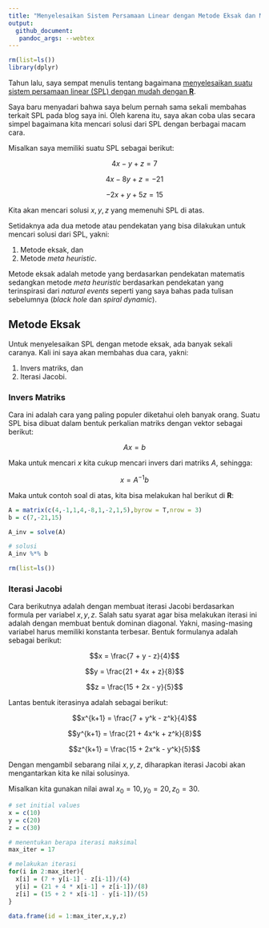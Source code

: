 ```yaml
---
title: "Menyelesaikan Sistem Persamaan Linear dengan Metode Eksak dan Meta Heuristic"
output: 
  github_document:
   pandoc_args: --webtex
---
```


```r
rm(list=ls())
library(dplyr)
```

Tahun lalu, saya sempat menulis tentang bagaimana [menyelesaikan suatu sistem persamaan linear (SPL) dengan mudah dengan __R__](https://ikanx101.com/blog/ig-spl/).

Saya baru menyadari bahwa saya belum pernah sama sekali membahas terkait SPL pada blog saya ini. Oleh karena itu, saya akan coba ulas secara simpel bagaimana kita mencari solusi dari SPL dengan berbagai macam cara.

Misalkan saya memiliki suatu SPL sebagai berikut:

$$4x - y + z = 7$$

$$4x - 8y + z = -21$$

$$-2x + y + 5z = 15$$

Kita akan mencari solusi $x,y,z$ yang memenuhi SPL di atas.

Setidaknya ada dua metode atau pendekatan yang bisa dilakukan untuk mencari solusi dari SPL, yakni:

1. Metode eksak, dan
1. Metode _meta heuristic_.

Metode eksak adalah metode yang berdasarkan pendekatan matematis sedangkan metode _meta heuristic_ berdasarkan pendekatan yang terinspirasi dari _natural events_ seperti yang saya bahas pada tulisan sebelumnya (_black hole_ dan _spiral dynamic_).

## Metode Eksak

Untuk menyelesaikan SPL dengan metode eksak, ada banyak sekali caranya. Kali ini saya akan membahas dua cara, yakni: 

1. Invers matriks, dan
1. Iterasi Jacobi.

### Invers Matriks

Cara ini adalah cara yang paling populer diketahui oleh banyak orang. Suatu SPL bisa dibuat dalam bentuk perkalian matriks dengan vektor sebagai berikut:

$$Ax = b$$

Maka untuk mencari $x$ kita cukup mencari invers dari matriks $A$, sehingga:

$$x = A^{-1}b$$

Maka untuk contoh soal di atas, kita bisa melakukan hal berikut di __R__:

```r
A = matrix(c(4,-1,1,4,-8,1,-2,1,5),byrow = T,nrow = 3)
b = c(7,-21,15)

A_inv = solve(A)

# solusi
A_inv %*% b
```

```r
rm(list=ls())
```

### Iterasi Jacobi

Cara berikutnya adalah dengan membuat iterasi Jacobi berdasarkan formula per variabel $x,y,z$. Salah satu syarat agar bisa melakukan iterasi ini adalah dengan membuat bentuk dominan diagonal. Yakni, masing-masing variabel harus memiliki konstanta terbesar. Bentuk formulanya adalah sebagai berikut:

$$x = \frac{7 + y - z}{4}$$

$$y = \frac{21 + 4x + z}{8}$$

$$z = \frac{15 + 2x - y}{5}$$

Lantas bentuk iterasinya adalah sebagai berikut:

$$x^{k+1} = \frac{7 + y^k - z^k}{4}$$

$$y^{k+1} = \frac{21 + 4x^k + z^k}{8}$$

$$z^{k+1} = \frac{15 + 2x^k - y^k}{5}$$

Dengan mengambil sebarang nilai $x,y,z$, diharapkan iterasi Jacobi akan mengantarkan kita ke nilai solusinya.

Misalkan kita gunakan nilai awal $x_0 = 10, y_0 = 20, z_0 = 30$.

```r
# set initial values
x = c(10)
y = c(20)
z = c(30)

# menentukan berapa iterasi maksimal
max_iter = 17

# melakukan iterasi
for(i in 2:max_iter){
  x[i] = (7 + y[i-1] - z[i-1])/(4)
  y[i] = (21 + 4 * x[i-1] + z[i-1])/(8)
  z[i] = (15 + 2 * x[i-1] - y[i-1])/(5)
}

data.frame(id = 1:max_iter,x,y,z)
```
